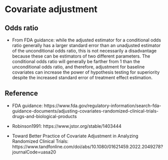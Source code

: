 # Covariate adjustment

## Odds ratio

- From FDA guidance: while the adjusted estimator for a conditional odds ratio generally has a larger standard error than an unadjusted estimator of the unconditional odds ratio, this is not necessarily a disadvantage because these can be estimators of two different parameters. The conditional odds ratio will generally be farther from 1 than the unconditional odds ratio, and therefore, adjustment for baseline covariates can increase the power of hypothesis testing for superiority despite the increased standard error of treatment effect estimation. 










## Reference

- FDA guidance: https://www.fda.gov/regulatory-information/search-fda-guidance-documents/adjusting-covariates-randomized-clinical-trials-drugs-and-biological-products

- Robinson1991: https://www.jstor.org/stable/1403444

- Toward Better Practice of Covariate Adjustment in Analyzing Randomized Clinical Trials: https://www.tandfonline.com/doi/abs/10.1080/01621459.2022.2049278?journalCode=uasa20







